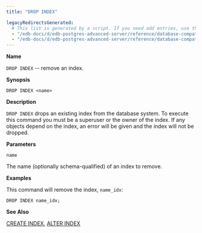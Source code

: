 ```yaml
---
title: "DROP INDEX"

legacyRedirectsGenerated:
  # This list is generated by a script. If you need add entries, use the `legacyRedirects` key.
  - "/edb-docs/d/edb-postgres-advanced-server/reference/database-compatibility-for-oracle-developers-sql-guide/13/drop_index.html"
  - "/edb-docs/d/edb-postgres-advanced-server/reference/database-compatibility-for-oracle-developers-sql-guide/latest/drop_index.html"
---
```


<div id="drop_index" class="registered_link"></div>

**Name**

`DROP INDEX` -- remove an index.

**Synopsis**

```text
DROP INDEX <name>
```

**Description**

`DROP INDEX` drops an existing index from the database system. To execute this command you must be a superuser or the owner of the index. If any objects depend on the index, an error will be given and the index will not be dropped.

**Parameters**

`name`

 The name (optionally schema-qualified) of an index to remove.

**Examples**

This command will remove the index, `name_idx`:

```text
DROP INDEX name_idx;
```

**See Also**

[CREATE INDEX](24_create_index/#create_index), [ALTER INDEX](03_alter_index/#alter_index)

